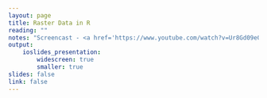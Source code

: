 ```yaml
---
layout: page
title: Raster Data in R
reading: ""
notes: "Screencast - <a href='https://www.youtube.com/watch?v=Ur8Gd09e0k0'>Raster / Prediction Demo</a>"
output: 
    ioslides_presentation:
        widescreen: true
        smaller: true
slides: false
link: false
---
```


